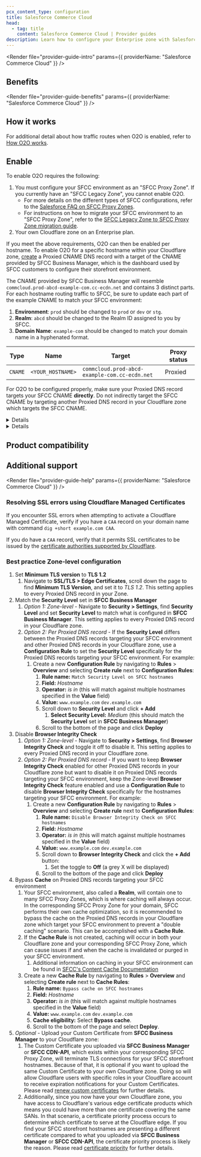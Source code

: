 ```yaml
---
pcx_content_type: configuration
title: Salesforce Commerce Cloud
head:
  - tag: title
    content: Salesforce Commerce Cloud | Provider guides
description: Learn how to configure your Enterprise zone with Salesforce Commerce Cloud.
---
```



<Render
	file="provider-guide-intro"
	params={{ providerName: "Salesforce Commerce Cloud" }}
/>

## Benefits

<Render
	file="provider-guide-benefits"
	params={{ providerName: "Salesforce Commerce Cloud" }}
/>

## How it works

For additional detail about how traffic routes when O2O is enabled, refer to [How O2O works](/cloudflare-for-platforms/cloudflare-for-saas/saas-customers/how-it-works/).

## Enable

To enable O2O requires the following:

1. You must configure your SFCC environment as an "SFCC Proxy Zone". If you currently have an "SFCC Legacy Zone", you cannot enable O2O.
   - For more details on the different types of SFCC configurations, refer to the [Salesforce FAQ on SFCC Proxy Zones](https://help.salesforce.com/s/articleView?id=cc.b2c_ecdn_proxy_zone_faq.htm&type=5).
   - For instructions on how to migrate your SFCC environment to an "SFCC Proxy Zone", refer to the [SFCC Legacy Zone to SFCC Proxy Zone migration guide](https://help.salesforce.com/s/articleView?id=cc.b2c_migrate_legacy_zone_to_proxy_zone.htm&type=5).
2. Your own Cloudflare zone on an Enterprise plan.

If you meet the above requirements, O2O can then be enabled per hostname. To enable O2O for a specific hostname within your Cloudflare zone, [create](/dns/manage-dns-records/how-to/create-dns-records/#create-dns-records) a Proxied CNAME DNS record with a target of the CNAME provided by SFCC Business Manager, which is the dashboard used by SFCC customers to configure their storefront environment.

The CNAME provided by SFCC Business Manager will resemble `commcloud.prod-abcd-example-com.cc-ecdn.net` and contains 3 distinct parts. For each hostname routing traffic to SFCC, be sure to update each part of the example CNAME to match your SFCC environment:

1. **Environment**: `prod` should be changed to `prod` or `dev` or `stg`.
2. **Realm**: `abcd` should be changed to the Realm ID assigned to you by SFCC.
3. **Domain Name**: `example-com` should be changed to match your domain name in a hyphenated format.

| Type    | Name              | Target                                        | Proxy status |
| ------- | ----------------- | --------------------------------------------- | ------------ |
| `CNAME` | `<YOUR_HOSTNAME>` | `commcloud.prod-abcd-example-com.cc-ecdn.net` | Proxied      |

For O2O to be configured properly, make sure your Proxied DNS record targets your SFCC CNAME **directly**. Do not indirectly target the SFCC CNAME by targeting another Proxied DNS record in your Cloudflare zone which targets the SFCC CNAME.

<Details header="Correct configuration">

For example, if the hostnames routing traffic to SFCC are `www.example.com` and `preview.example.com`, the following is a **correct** configuration in your Cloudflare zone:

| Type    | Name                  | Target                                        | Proxy status |
| ------- | --------------------- | --------------------------------------------- | ------------ |
| `CNAME` | `www.example.com`     | `commcloud.prod-abcd-example-com.cc-ecdn.net` | Proxied      |
| `CNAME` | `preview.example.com` | `commcloud.prod-abcd-example-com.cc-ecdn.net` | Proxied      |

</Details>

<Details header="Incorrect configuration">

And, the following is an **incorrect** configuration because `preview.example.com` indirectly targets the SFCC CNAME via the `www.example.com` Proxied DNS record, which means O2O will not be properly enabled for hostname `preview.example.com`:

| Type    | Name                  | Target                                        | Proxy status |
| ------- | --------------------- | --------------------------------------------- | ------------ |
| `CNAME` | `www.example.com`     | `commcloud.prod-abcd-example-com.cc-ecdn.net` | Proxied      |
| `CNAME` | `preview.example.com` | `www.example.com`                             | Proxied      |

</Details>

## Product compatibility

<Render file="provider-guide-compatibility" />

## Additional support

<Render
	file="provider-guide-help"
	params={{ providerName: "Salesforce Commerce Cloud" }}
/>

### Resolving SSL errors using Cloudflare Managed Certificates

If you encounter SSL errors when attempting to activate a Cloudflare Managed Certificate, verify if you have a `CAA` record on your domain name with command `dig +short example.com CAA`.

If you do have a `CAA` record, verify that it permits SSL certificates to be issued by the [certificate authorities supported by Cloudflare](/ssl/reference/certificate-authorities/).

### Best practice Zone-level configuration

1. Set **Minimum TLS version** to **TLS 1.2**
   1. Navigate to **SSL/TLS > Edge Certificates**, scroll down the page to find **Minimum TLS Version**, and set it to _TLS 1.2_. This setting applies to every Proxied DNS record in your Zone.
2. Match the **Security Level** set in **SFCC Business Manager**
   1. _Option 1: Zone-level_ - Navigate to **Security > Settings**, find **Security Level** and set **Security Level** to match what is configured in **SFCC Business Manager**. This setting applies to every Proxied DNS record in your Cloudflare zone.
   2. _Option 2: Per Proxied DNS record_ - If the **Security Level** differs between the Proxied DNS records targeting your SFCC environment and other Proxied DNS records in your Cloudflare zone, use a **Configuration Rule** to set the **Security Level** specifically for the Proxied DNS records targeting your SFCC environment. For example:
      1. Create a new **Configuration Rule** by navigating to **Rules** > **Overview** and selecting **Create rule** next to **Configuration Rules**:
         1. **Rule name:** `Match Security Level on SFCC hostnames`
         2. **Field:** _Hostname_
         3. **Operator:** _is in_ (this will match against multiple hostnames specified in the **Value** field)
         4. **Value:** `www.example.com` `dev.example.com`
         5. Scroll down to **Security Level** and click **+ Add**
            1. **Select Security Level:** _Medium_ (this should match the **Security Level** set in **SFCC Business Manager**)
         6. Scroll to the bottom of the page and click **Deploy**
3. Disable **Browser Integrity Check**
   1. _Option 1: Zone-level_ - Navigate to **Security > Settings**, find **Browser Integrity Check** and toggle it off to disable it. This setting applies to every Proxied DNS record in your Cloudflare zone.
   2. _Option 2: Per Proxied DNS record_ - If you want to keep **Browser Integrity Check** enabled for other Proxied DNS records in your Cloudflare zone but want to disable it on Proxied DNS records targeting your SFCC environment, keep the Zone-level **Browser Integrity Check** feature enabled and use a **Configuration Rule** to disable **Browser Integrity Check** specifically for the hostnames targeting your SFCC environment. For example:
      1. Create a new **Configuration Rule** by navigating to **Rules** > **Overview** and selecting **Create rule** next to **Configuration Rules**:
         1. **Rule name:** `Disable Browser Integrity Check on SFCC hostnames`
         2. **Field:** _Hostname_
         3. **Operator:** _is in_ (this will match against multiple hostnames specified in the **Value** field)
         4. **Value:** `www.example.com` `dev.example.com`
         5. Scroll down to **Browser Integrity Check** and click the **+ Add** button:
            1. Set the toggle to **Off** (a grey X will be displayed)
         6. Scroll to the bottom of the page and click **Deploy**
4. Bypass **Cache** on Proxied DNS records targeting your SFCC environment
   1. Your SFCC environment, also called a **Realm**, will contain one to many SFCC Proxy Zones, which is where caching will always occur. In the corresponding SFCC Proxy Zone for your domain, SFCC performs their own cache optimization, so it is recommended to bypass the cache on the Proxied DNS records in your Cloudflare zone which target your SFCC environment to prevent a "double caching" scenario. This can be accomplished with a **Cache Rule**.
   2. If the **Cache Rule** is not created, caching will occur in both your Cloudflare zone and your corresponding SFCC Proxy Zone, which can cause issues if and when the cache is invalidated or purged in your SFCC environment.
      1. Additional information on caching in your SFCC environment can be found in [SFCC's Content Cache Documentation](https://developer.salesforce.com/docs/commerce/b2c-commerce/guide/b2c-content-cache.html)
   3. Create a new **Cache Rule** by navigating to **Rules** > **Overview** and selecting **Create rule** next to **Cache Rules**:
      1. **Rule name:** `Bypass cache on SFCC hostnames`
      2. **Field:** _Hostname_
      3. **Operator:** _is in_ (this will match against multiple hostnames specified in the **Value** field)
      4. **Value:** `www.example.com` `dev.example.com`
      5. **Cache eligibility:** Select **Bypass cache**.
      6. Scroll to the bottom of the page and select **Deploy**.
5. _Optional_ - Upload your Custom Certificate from **SFCC Business Manager** to your Cloudflare zone:
   1. The Custom Certificate you uploaded via **SFCC Business Manager** or **SFCC CDN-API**, which exists within your corresponding SFCC Proxy Zone, will terminate TLS connections for your SFCC storefront hostnames. Because of that, it is optional if you want to upload the same Custom Certificate to your own Cloudflare zone. Doing so will allow Cloudflare users with specific roles in your Cloudflare account to receive expiration notifications for your Custom Certificates. Please read [renew custom certificates](/ssl/edge-certificates/custom-certificates/renewing/#renew-custom-certificates) for further details.
   2. Additionally, since you now have your own Cloudflare zone, you have access to Cloudflare's various edge certificate products which means you could have more than one certificate covering the same SANs. In that scenario, a certificate priority process occurs to determine which certificate to serve at the Cloudflare edge. If you find your SFCC storefront hostnames are presenting a different certificate compared to what you uploaded via **SFCC Business Manager** or **SFCC CDN-API**, the certificate priority process is likely the reason. Please read [certificate priority](/ssl/reference/certificate-and-hostname-priority/#certificate-deployment) for further details.

